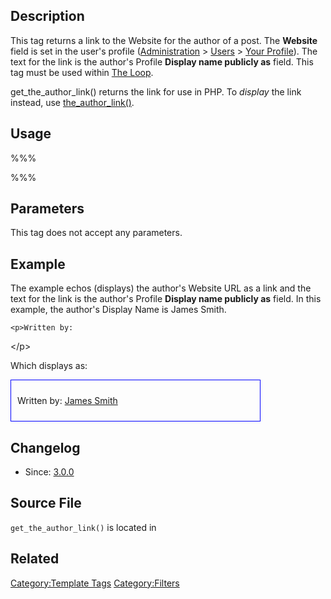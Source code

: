{{Languages|
{{en|Template Tags/get_the_author_link}}
{{ja|テンプレートタグ/get_the_author_link}}
}}

== Description ==

This tag returns a link to the Website for the author of a post.  The '''Website''' field is set in the user's profile ([[Administration Panels|Administration]] > [[Administration Panels#Users|Users]] > [[Your Profile SubPanel|Your Profile]]).  The text for the link is the author's Profile '''Display name publicly as''' field. This tag must be used within [[The Loop]].

get_the_author_link() returns the link for use in PHP. To ''display'' the link instead, use [[Function Reference/the author link|the_author_link()]].

== Usage ==

%%% <?php get_the_author_link(); ?> %%%

== Parameters ==

This tag does not accept any parameters.

== Example ==

The example echos (displays) the author's Website URL as a link and the text for the link is the author's Profile '''Display name publicly as''' field.  In this example, the author's Display Name is James Smith.

 &lt;p&gt;Written by: 
 <?php echo get_the_author_link(); ?>&lt;/p&gt;

Which displays as:

<div style="border:1px solid blue; padding:10px; width: 75%">Written by: [[#Example|James Smith]]</div>

== Changelog ==

* Since: [[Version 3.0|3.0.0]]

== Source File ==

<tt>get_the_author_link()</tt> is located in <tt>{{Trac|wp-includes/author-template.php}}</tt>

== Related ==

{{Author Tags}}
{{Tag Footer}}

[[Category:Template Tags]]

[[Category:Filters]]